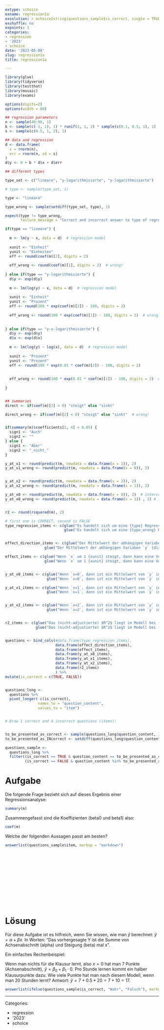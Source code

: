 ```yaml
---
extype: schoice
exname: regression1a
exsolution: r mchoice2string(questions_sample$is_correct, single = TRUE)
exshuffle: no
expoints: 1
categories:
- regression
- '2023'
- schoice
date: '2023-05-08'
slug: regression1a
title: regression1a

---
```



<!-- This question is based on `essayreg.Rmd`, provided by the r-exams team. -->





```r
library(glue)
library(tidyverse)
library(testthat)
library(mosaic)
library(exams)

options(digits=2)
options(width = 80)
```





```r
## regression parameters
n <- sample(40:90, 1)
b <- sample(c(-1, 1), 1) * runif(1, 1, 2) * sample(c(0.1, 0.5, 1), 1)
s <- sample(c(0.5, 1, 2), 1)

## data and regression
d <- data.frame(
  x = rnorm(n),
  err = rnorm(n, sd = s)
)
d$y <- 0 + b * d$x + d$err

## different types

type_set <- c("lineare", "y-logarithmisierte", "y-logarithmisierte")

# type <- sample(type_set, 1)

type <- "lineare"

type_wrong <- sample(setdiff(type_set, type), 1)

expect(type != type_wrong, 
       failure_message = "Correct and incorrect answer to type of regression must differ!")

if(type == "lineare") {
  
  m <- lm(y ~ x, data = d)  # regression model
  
  xunit <- "Einheit" 
  yunit <- "Einheiten"
  eff <- round(coef(m)[2], digits = 2)
  
  eff_wrong <- round(coef(m)[1], digits = 2)  # wrong!
  
} else if(type == "y-logarithmisierte") {
  d$y <- exp(d$y)
  
  m <- lm(log(y) ~ x, data = d)  # regression model
  
  xunit <- "Einheit" 
  yunit <- "Prozent"
  eff <- round(100 * exp(coef(m)[2]) - 100, digits = 2)
  
  eff_wrong <- round(100 * exp(coef(m)[1]) - 100, digits = 2)  # wrong!
  
  
} else if(type == "y-x-logarithmisierte") {
  d$y <- exp(d$y)
  d$x <- exp(d$x)
  
  m <- lm(log(y) ~ log(x), data = d)  # regression model
  
  xunit <- "Prozent" 
  yunit <- "Prozent"
  eff <- round(100 * exp(0.01 * coef(m)[2]) - 100, digits = 2)
  
  
  eff_wrong <- round(100 * exp(0.01 * coef(m)[1]) - 100, digits = 2)  # wrong!
  
}


## summaries
direct <- if(coef(m)[2] > 0) "steigt" else "sinkt"

direct_wrong <- if(coef(m)[2] < 0) "steigt" else "sinkt"  # wrong!


if(summary(m)$coefficients[2, 4] < 0.05) {
  sign1 <- "Auch"
  sign2 <- ""
} else {
  sign1 <- "Aber"
  sign2 <- "_nicht_"
}

y_at_x1 <- round(predict(m, newdata = data.frame(x = 1)), 2)
y_at_x1_wrong <- round(predict(m, newdata = data.frame(x = 0)), 2)


y_at_x2 <- round(predict(m, newdata = data.frame(x = 2)), 2)
y_at_x2_wrong <- round(predict(m, newdata = data.frame(x = 1)), 2)

y_at_x0 <- round(predict(m, newdata = data.frame(x = 0)), 2)  # intercept
y_at_x0_wrong <- round(predict(m, newdata = data.frame(x = 1)) , 2) # intercept


r2 <- round(rsquared(m), 2)
```






```r

# first one is CORRECT, second is FALSE
type_regression_items <- c(glue("Es handelt sich um eine {type} Regression."),
                           glue("Es handelt sich um eine {type_wrong} Regression."))


effect_direction_items <- c(glue("Der Mittelwert der abhängigen Variaben `y` {direct} mit zunehmenden `x`."),
                  glue("Der Mittelwert der abhängigen Variaben `y` {direct_wrong} mit zunehmenden `x`."))

effect_items <- c(glue("Wenn `x` um 1 {xunit} steigt, dann kann eine Veränderung um etwa {eff} {yunit} in `y` erwartet werden (nicht kausal zu verstehen)."),
                  glue("Wenn `x` um 1 {xunit} steigt, dann kann eine Veränderung um etwa {eff_wrong} {yunit} in `y` erwartet werden (nicht kausal zu verstehen)."))


y_at_x0_items <- c(glue("Wenn `x=0`, dann ist ein Mittelwert von `y` in Höhe von etwa {y_at_x0} zu erwarten."),
                   glue("Wenn `x=0`, dann ist ein Mittelwert von `y` in Höhe von etwa {y_at_x0_wrong} zu erwarten."))

y_at_x1_items <- c(glue("Wenn `x=1`, dann ist ein Mittelwert von `y` in Höhe von ca. {y_at_x1} zu erwarten."),
                   glue("Wenn `x=1`, dann ist ein Mittelwert von `y` in Höhe von ca. {y_at_x1_wrong} zu erwarten."))


y_at_x2_items <- c(glue("Wenn `x=2`, dann ist ein Mittelwert von `y` in Höhe von ca. {y_at_x2} zu erwarten."),
                   glue("Wenn `x=2`, dann ist ein Mittelwert von `y` in Höhe von ca. {y_at_x2_wrong} zu erwarten."))


r2_items <- c(glue("Das (nicht-adjustierte) $R^2$ liegt im Modell bei {r2}."),
              glue("Das (nicht-adjustierte) $R^2$ liegt im Modell bei {eff}."))


questions <- bind_cols(#data.frame(type_regression_items),
                       data.frame(effect_direction_items),
                       data.frame(effect_items),
                       data.frame(y_at_x0_items),
                       data.frame(y_at_x1_items),
                       data.frame(y_at_x2_items),
                       data.frame(r2_items)
                       ) %>% 
mutate(is_correct = c(TRUE, FALSE))


questions_long <- 
  questions %>% 
  pivot_longer(-c(is_correct),
               names_to = "question_content",
               values_to = "item")


# Draw 1 correct and 4 incorrect questions (items):


to_be_presented_as_correct <- sample(questions_long$question_content, 1)
to_be_presented_as_INcorrect <- setdiff(questions_long$question_content, to_be_presented_as_correct) %>% sample(size = 4)

questions_sample <-
  questions_long %>% 
  filter((is_correct == TRUE & question_content == to_be_presented_as_correct) |
         (is_correct == FALSE & question_content %in% to_be_presented_as_INcorrect))

```








# Aufgabe



Die folgende Frage bezieht sich auf dieses Ergebnis einer Regressionsanalyse:

```r
summary(m)
```

Zusammengefasst sind die Koeffizienten (beta0 und beta1) also:


```r
coef(m)
```



Welche der folgenden Aussagen passt am besten?



```r
answerlist(questions_sample$item, markup = "markdown")
```




</br>
</br>
</br>
</br>
</br>
</br>
</br>
</br>
</br>
</br>

# Lösung




Für diese Aufgabe ist es hilfreich, wenn Sie wissen, 
wie man $\hat{y}$ berechnet: $\hat{y}=\alpha + \beta x$. 
In Worten: "Das vorhergesagte Y ist die Summe von Achsenabschnitt (alpha) und Steigung (beta) mal x". 

Ein einfaches Rechenbeispiel: 

Wenn man nichts für die Klausur lernt, also $x=0$ hat man 7 Punkte (Achsenabschnitt), $\hat{y}=\beta_0 + \beta_1 \cdot 0$.
Pro Stunde lernen kommt ein halber Klausurpunkte dazu.
Wie viele Punkte hat man nach diesem Modell, wenn man 20 Stunden lernt?
Antwort: $\hat{y}=7 + 0.5*20 = 7 + 10 = 17$. 





```r
answerlist(ifelse(questions_sample$is_correct, "Wahr", "Falsch"), markup = "markdown")
```








---

Categories: 

- regression
- '2023'
- schoice

